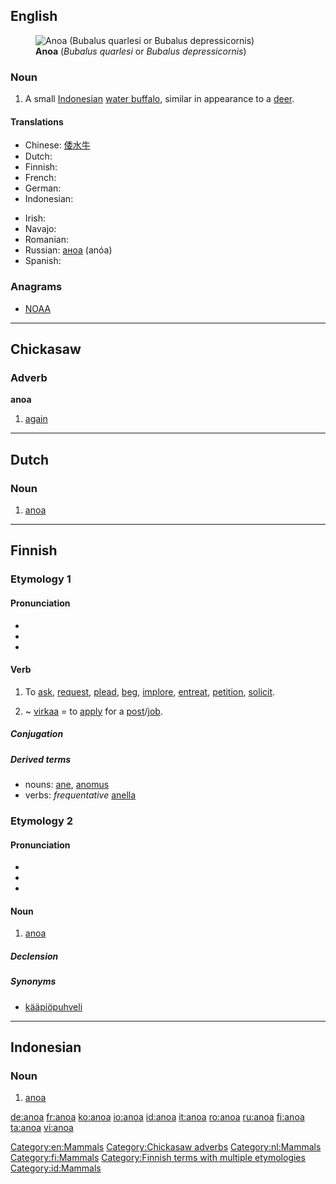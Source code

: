==English==
{{wikipedia}}
[[Image:Anoa 3.jpg|right|thumb|'''Anoa''' (''Bubalus quarlesi'' or ''Bubalus depressicornis'')]]

===Noun===
{{en-noun}}

# A small [[Indonesian]] [[water buffalo]], similar in appearance to a [[deer]].

====Translations====
{{trans-top|a small Indonesian water buffalo}}
* Chinese: [[倭水牛]]
* Dutch: {{t-|nl|anoa}}
* Finnish: {{t+|fi|anoa}}
* French: {{t+|fr|anoa}}
* German: {{t-|de|Anoa}}
* Indonesian: {{t-|id|anoa|xs=Indonesian}}
{{trans-mid}}
* Irish: {{t|ga|anua|m}}
* Navajo: {{tø|nv|hodíłchʼil ayáníchilí}}
* Romanian: {{t+|ro|anoa|m}}
* Russian: [[аноа]] (anóa) {{m}}
* Spanish: {{t-|es|anoa|m}}
{{trans-bottom}}

===Anagrams===
* [[NOAA#English|NOAA]]

[[Category:en:Mammals]]

----

==Chickasaw==

===Adverb===
'''anoa'''

# [[again]]

[[Category:Chickasaw adverbs]]

----

==Dutch==

===Noun===
{{nl-noun|m|anoa's}}

# [[#English|anoa]]

[[Category:nl:Mammals]]

----

==Finnish==
{{Finnish index|a|n}}

===Etymology 1===

====Pronunciation====
* {{hyphenation|a|no|a}}
* {{rhymes|ɑnoɑ|lang=fi}}
* {{IPA|lang=fi|/ˈɑnoɑˣ/}}

====Verb====
{{fi-verb}}

# {{transitive}} To [[ask]], [[request]], [[plead]], [[beg]], [[implore]], [[entreat]], [[petition]], [[solicit]].
# {{transitive}} ~ [[virka]]a = to [[apply]] for a [[post]]/[[job]].

=====Conjugation=====
{{fi-conj-sanoa|an}}

=====Derived terms=====
* nouns: [[ane#Finnish|ane]], [[anomus]]
* verbs: ''frequentative'' [[anella]]

===Etymology 2===

====Pronunciation====
* {{hyphenation|a|no|a}}
* {{rhymes|ɑnoɑ|lang=fi}}
* {{IPA|lang=fi|/ˈɑnoɑ/}}

====Noun====
{{fi-noun}}

# [[#English|anoa]]

=====Declension=====
{{fi-decl-korkea|ano}}

=====Synonyms=====
* [[kääpiöpuhveli]]

[[Category:fi:Mammals]]

[[Category:Finnish terms with multiple etymologies]]
----

==Indonesian==
{{wikipedia|lang=id}}

===Noun===
{{id-noun}}

# [[anoa]]

[[Category:id:Mammals]]

[[de:anoa]]
[[fr:anoa]]
[[ko:anoa]]
[[io:anoa]]
[[id:anoa]]
[[it:anoa]]
[[ro:anoa]]
[[ru:anoa]]
[[fi:anoa]]
[[ta:anoa]]
[[vi:anoa]]